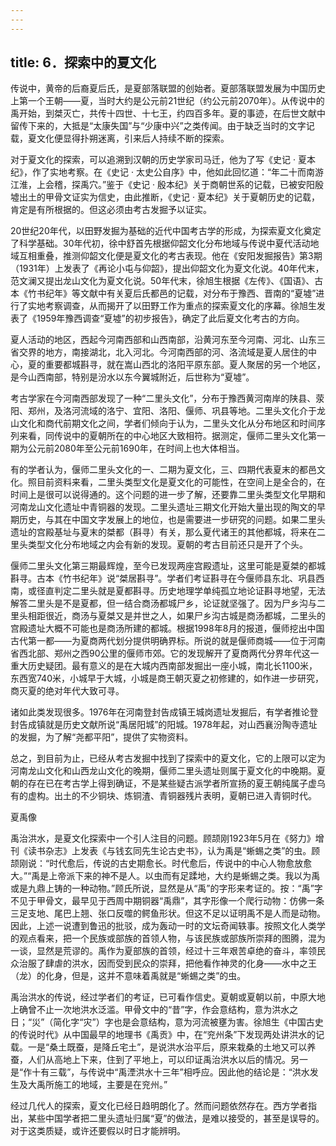 ```yaml
---
---
---
```

title: 6．探索中的夏文化
---




传说中，黄帝的后裔夏后氏，是夏部落联盟的创始者。夏部落联盟发展为中国历史上第一个王朝——夏，当时大约是公元前21世纪（约公元前2070年）。从传说中的禹开始，到桀灭亡，共传十四世、十七王，约四百多年。夏的事迹，在后世文献中留传下来的，大抵是“太康失国”与“少康中兴”之类传闻。由于缺乏当时的文字记载，夏文化便显得扑朔迷离，引来后人持续不断的探索。

对于夏文化的探索，可以追溯到汉朝的历史学家司马迁，他为了写《史记 · 夏本纪》，作了实地考察。在《史记 · 太史公自序》中，他如此回忆道：“年二十而南游江淮，上会稽，探禹穴。”鉴于《史记 · 殷本纪》关于商朝世系的记载，已被安阳殷墟出土的甲骨文证实为信史，由此推断，《史记 · 夏本纪》关于夏朝历史的记载，肯定是有所根据的。但这必须由考古发掘予以证实。

20世纪20年代，以田野发掘为基础的近代中国考古学的形成，为探索夏文化奠定了科学基础。30年代初，徐中舒首先根据仰韶文化分布地域与传说中夏代活动地域互相重叠，推测仰韶文化便是夏文化的考古表现。他在《安阳发掘报告》第3期（1931年）上发表了《再论小屯与仰韶》，提出仰韶文化为夏文化说。40年代末，范文澜又提出龙山文化为夏文化说。50年代末，徐旭生根据《左传》、《国语》、古本《竹书纪年》等文献中有关夏后氏都邑的记载，对分布于豫西、晋南的“夏墟”进行了实地考察调查，从而揭开了以田野工作为重点的探索夏文化的序幕。徐旭生发表了《1959年豫西调查“夏墟”的初步报告》，确定了此后夏文化考古的方向。

夏人活动的地区，西起今河南西部和山西南部，沿黄河东至今河南、河北、山东三省交界的地方，南接湖北，北入河北。今河南西部的河、洛流域是夏人居住的中心，夏的重要都城斟寻，就在嵩山西北的洛阳平原东部。夏人聚居的另一个地区，是今山西南部，特别是汾水以东今翼城附近，后世称为“夏墟”。

考古学家在今河南西部发现了一种“二里头文化”，分布于豫西黄河南岸的陕县、荥阳、郑州，及洛河流域的洛宁、宜阳、洛阳、偃师、巩县等地。二里头文化介于龙山文化和商代前期文化之间，学者们倾向于认为，二里头文化从分布地区和时间序列来看，同传说中的夏朝所在的中心地区大致相符。据测定，偃师二里头文化第一期为公元前2080年至公元前1690年，在时间上也大体相当。

有的学者认为，偃师二里头文化的一、二期为夏文化，三、四期代表夏末的都邑文化。照目前资料来看，二里头类型文化是夏文化的可能性，在空间上是全合的，在时间上是很可以说得通的。这个问题的进一步了解，还要靠二里头类型文化早期和河南龙山文化遗址中青铜器的发现。二里头遗址三期文化开始大量出现的陶文的早期历史，与其在中国文字发展上的地位，也是需要进一步研究的问题。如果二里头遗址的宫殿基址与夏末的桀都（斟寻）有关，那么夏代诸王的其他都城，将来在二里头类型文化分布地域之内会有新的发现。夏朝的考古目前还只是开了个头。

偃师二里头文化第三期最辉煌，至今已发现两座宫殿遗址，这里可能是夏桀的都城斟寻。古本《竹书纪年》说“桀居斟寻”。学者们考证斟寻在今偃师县东北、巩县西南，或径直判定二里头就是夏都斟寻。历史地理学单纯孤立地论证斟寻地望，无法解答二里头是不是夏都，但一结合商汤都城尸乡，论证就坚强了。因为尸乡沟与二里头相距很近，商汤与夏桀又是并世之人，如果尸乡沟古城是商汤都城，二里头的宫殿遗址大概不可能也是商汤所建的都城。根据1998年8月的报道，偃师挖出中国古代第一都——为夏商两代划分提供明确界标。所说的就是偃师商城——位于河南省西北部、郑州之西90公里的偃师市郊。它的发现解开了夏商两代分界年代这一重大历史疑团。最有意义的是在大城内西南部发掘出一座小城，南北长1100米，东西宽740米，小城早于大城，小城是商王朝灭夏之初修建的，如作进一步研究，商灭夏的绝对年代大致可寻。

诸如此类发现很多。1976年在河南登封告成镇王城岗遗址发掘后，有学者推论登封告成镇就是历史文献所说“禹居阳城”的阳城。1978年起，对山西襄汾陶寺遗址的发掘，为了解“尧都平阳”，提供了实物资料。

总之，到目前为止，已经从考古发掘中找到了探索中的夏文化，它的上限可以定为河南龙山文化和山西龙山文化的晚期，偃师二里头遗址则属于夏文化的中晚期。夏朝的存在已在考古学上得到确证，不是某些疑古派学者所宣扬的夏王朝纯属子虚乌有的虚构。出土的不少铜块、炼铜渣、青铜器残片表明，夏朝已进入青铜时代。



夏禹像



禹治洪水，是夏文化探索中一个引人注目的问题。顾颉刚1923年5月在《努力》增刊《读书杂志》上发表《与钱玄同先生论古史书》，认为禹是“蜥蜴之类”的虫。顾颉刚说：“时代愈后，传说的古史期愈长。时代愈后，传说中的中心人物愈放愈大。”“禹是上帝派下来的神不是人。以虫而有足蹂地，大约是蜥蜴之类。我以为禹或是九鼎上铸的一种动物。”顾氏所说，显然是从“禹”的字形来考证的。按：“禹”字不见于甲骨文，最早见于西周中期铜器“禹鼎”，其字形像一个爬行动物：仿佛一条三足支地、尾巴上翘、张口反噬的鳄鱼形状。但这不足以证明禹不是人而是动物。因此，上述一说遭到鲁迅的批驳，成为轰动一时的文坛奇闻轶事。按照文化人类学的观点看来，把一个民族或部族的首领人物，与该民族或部族所崇拜的图腾，混为一谈，显然是荒谬的。禹作为夏部族的首领，经过十三年艰苦卓绝的奋斗，率领民众治服了肆虐的洪水，因而受到民众的崇拜，把他看作神灵的化身——水中之王（龙）的化身，但是，这并不意味着禹就是“蜥蜴之类”的虫。

禹治洪水的传说，经过学者们的考证，已可看作信史。夏朝或夏朝以前，中原大地上确曾不止一次地洪水泛滥。甲骨文中的“昔”字，作会意结构，意为洪水之日；“災”（简化字“灾”）字也是会意结构，意为河流被壅为害。徐旭生《中国古史的传说时代》从中国最早的地理书《禹贡》中，在“兖州条”下发现两处讲洪水的记载。一是“桑土既蚕，是降丘宅土”，是说洪水治平后，原来栽桑的土地又可以养蚕，人们从高地上下来，住到了平地上，可以印证禹治洪水以后的情况。另一是“作十有三载”，与传说中“禹湮洪水十三年”相呼应。因此他的结论是：“洪水发生及大禹所施工的地域，主要是在兖州。”

经过几代人的探索，夏文化已经日趋明朗化了。然而问题依然存在。西方学者指出，某些中国学者把二里头遗址归属“夏”的做法，是难以接受的，甚至是误导的。对于这类质疑，或许还要假以时日才能辨明。